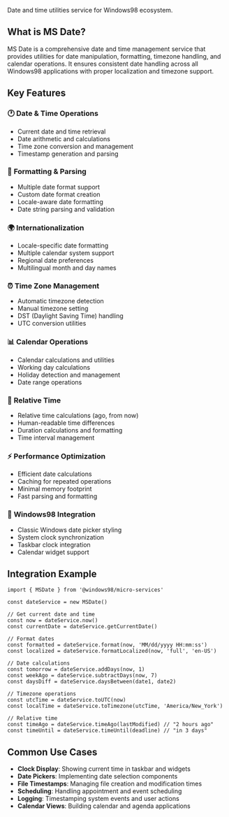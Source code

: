 
<Meta title="Workspaces/Micro Services/Services/MSDate" />

<Title>📅 MS Date</Title>

Date and time utilities service for Windows98 ecosystem.

## What is MS Date?

MS Date is a comprehensive date and time management service that provides utilities for date manipulation, formatting, timezone handling, and calendar operations. It ensures consistent date handling across all Windows98 applications with proper localization and timezone support.

## Key Features

### 🕐 **Date & Time Operations**
- Current date and time retrieval
- Date arithmetic and calculations
- Time zone conversion and management
- Timestamp generation and parsing

### 📝 **Formatting & Parsing**
- Multiple date format support
- Custom date format creation
- Locale-aware date formatting
- Date string parsing and validation

### 🌍 **Internationalization**
- Locale-specific date formatting
- Multiple calendar system support
- Regional date preferences
- Multilingual month and day names

### ⏰ **Time Zone Management**
- Automatic timezone detection
- Manual timezone setting
- DST (Daylight Saving Time) handling
- UTC conversion utilities

### 📊 **Calendar Operations**
- Calendar calculations and utilities
- Working day calculations
- Holiday detection and management
- Date range operations

### 🔄 **Relative Time**
- Relative time calculations (ago, from now)
- Human-readable time differences
- Duration calculations and formatting
- Time interval management

### ⚡ **Performance Optimization**
- Efficient date calculations
- Caching for repeated operations
- Minimal memory footprint
- Fast parsing and formatting

### 🎯 **Windows98 Integration**
- Classic Windows date picker styling
- System clock synchronization
- Taskbar clock integration
- Calendar widget support

## Integration Example

```tsx
import { MSDate } from '@windows98/micro-services'

const dateService = new MSDate()

// Get current date and time
const now = dateService.now()
const currentDate = dateService.getCurrentDate()

// Format dates
const formatted = dateService.format(now, 'MM/dd/yyyy HH:mm:ss')
const localized = dateService.formatLocalized(now, 'full', 'en-US')

// Date calculations
const tomorrow = dateService.addDays(now, 1)
const weekAgo = dateService.subtractDays(now, 7)
const daysDiff = dateService.daysBetween(date1, date2)

// Timezone operations
const utcTime = dateService.toUTC(now)
const localTime = dateService.toTimezone(utcTime, 'America/New_York')

// Relative time
const timeAgo = dateService.timeAgo(lastModified) // "2 hours ago"
const timeUntil = dateService.timeUntil(deadline) // "in 3 days"
```

## Common Use Cases

- **Clock Display**: Showing current time in taskbar and widgets
- **Date Pickers**: Implementing date selection components
- **File Timestamps**: Managing file creation and modification times
- **Scheduling**: Handling appointment and event scheduling
- **Logging**: Timestamping system events and user actions
- **Calendar Views**: Building calendar and agenda applications